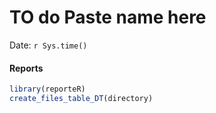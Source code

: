 TO do Paste name here
========================================================

Date: `r Sys.time()`

#### Reports

```r
library(reporteR)
create_files_table_DT(directory) 
```